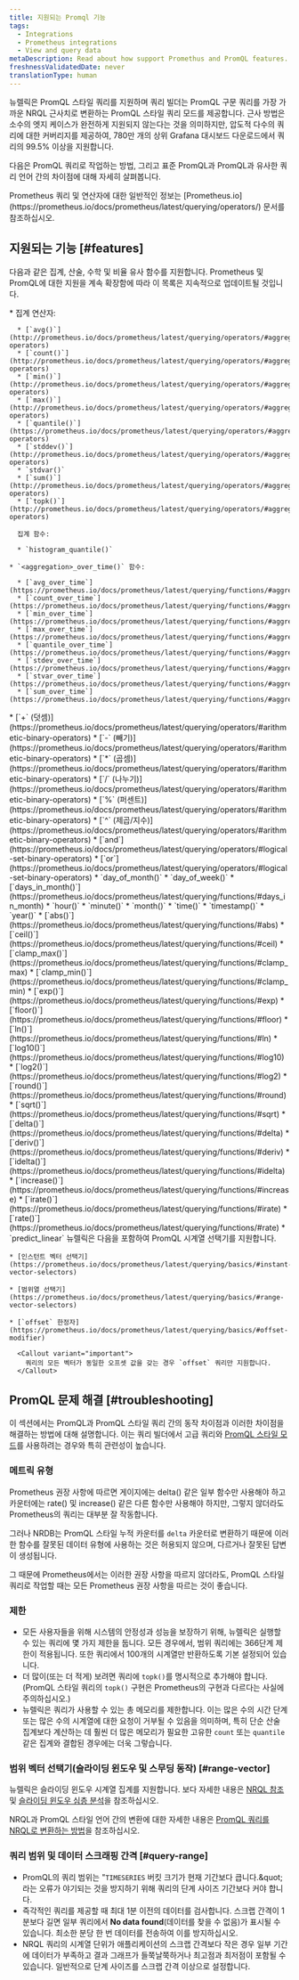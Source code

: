 ```yaml
---
title: 지원되는 Promql 기능
tags:
  - Integrations
  - Prometheus integrations
  - View and query data
metaDescription: Read about how support Promethus and PromQL features.
freshnessValidatedDate: never
translationType: human
---
```


뉴렐릭은 PromQL 스타일 쿼리를 지원하며 쿼리 빌더는 PromQL 구문 쿼리를 가장 가까운 NRQL 근사치로 변환하는 PromQL 스타일 쿼리 모드를 제공합니다. 근사 방법은 소수의 엣지 케이스가 완전하게 지원되지 않는다는 것을 의미하지만, 압도적 다수의 쿼리에 대한 커버리지를 제공하여, 780만 개의 상위 Grafana 대시보드 다운로드에서 쿼리의 99.5% 이상을 지원합니다.

다음은 PromQL 쿼리로 작업하는 방법, 그리고 표준 PromQL과 PromQL과 유사한 쿼리 언어 간의 차이점에 대해 자세히 살펴봅니다.

<Callout variant="important">
  Prometheus 쿼리 및 연산자에 대한 일반적인 정보는 [Prometheus.io](https://prometheus.io/docs/prometheus/latest/querying/operators/) 문서를 참조하십시오.
</Callout>

## 지원되는 기능 [#features]

다음과 같은 집계, 산술, 수학 및 비율 유사 함수를 지원합니다. Prometheus 및 PromQL에 대한 지원을 계속 확장함에 따라 이 목록은 지속적으로 업데이트될 것입니다.

<CollapserGroup>
  <Collapser id="" title="집계 연산자 및 함수">
    * 집계 연산자:

      * [`avg()`](http://prometheus.io/docs/prometheus/latest/querying/operators/#aggregation-operators)
      * [`count()`](http://prometheus.io/docs/prometheus/latest/querying/operators/#aggregation-operators)
      * [`min()`](http://prometheus.io/docs/prometheus/latest/querying/operators/#aggregation-operators)
      * [`max()`](http://prometheus.io/docs/prometheus/latest/querying/operators/#aggregation-operators)
      * [`quantile()`](https://prometheus.io/docs/prometheus/latest/querying/operators/#aggregation-operators)
      * [`stddev()`](http://prometheus.io/docs/prometheus/latest/querying/operators/#aggregation-operators)
      * `stdvar()`
      * [`sum()`](http://prometheus.io/docs/prometheus/latest/querying/operators/#aggregation-operators)
      * [`topk()`](http://prometheus.io/docs/prometheus/latest/querying/operators/#aggregation-operators)

      집계 함수:

      * `histogram_quantile()`

    * `<aggregation>_over_time()` 함수:

      * [`avg_over_time`](https://prometheus.io/docs/prometheus/latest/querying/functions/#aggregation_over_time)
      * [`count_over_time`](https://prometheus.io/docs/prometheus/latest/querying/functions/#aggregation_over_time)
      * [`min_over_time`](https://prometheus.io/docs/prometheus/latest/querying/functions/#aggregation_over_time)
      * [`max_over_time`](https://prometheus.io/docs/prometheus/latest/querying/functions/#aggregation_over_time)
      * [`quantile_over_time`](https://prometheus.io/docs/prometheus/latest/querying/functions/#aggregation_over_time)
      * [`stdev_over_time`](https://prometheus.io/docs/prometheus/latest/querying/functions/#aggregation_over_time)
      * [`stvar_over_time`](https://prometheus.io/docs/prometheus/latest/querying/functions/#aggregation_over_time)
      * [`sum_over_time`](https://prometheus.io/docs/prometheus/latest/querying/functions/#aggregation_over_time)
  </Collapser>

  <Collapser id="" title="산술 이진 연산자">
    * [`+` (덧셈)](https://prometheus.io/docs/prometheus/latest/querying/operators/#arithmetic-binary-operators)
    * [`-` (빼기)](https://prometheus.io/docs/prometheus/latest/querying/operators/#arithmetic-binary-operators)
    * [`*` (곱셈)](https://prometheus.io/docs/prometheus/latest/querying/operators/#arithmetic-binary-operators)
    * [`/` (나누기)](https://prometheus.io/docs/prometheus/latest/querying/operators/#arithmetic-binary-operators)
    * [`%` (퍼센트)](https://prometheus.io/docs/prometheus/latest/querying/operators/#arithmetic-binary-operators)
    * [`^` (제곱/지수)](https://prometheus.io/docs/prometheus/latest/querying/operators/#arithmetic-binary-operators)
  </Collapser>

  <Collapser title="논리 연산자">
    * [`and`](https://prometheus.io/docs/prometheus/latest/querying/operators/#logical-set-binary-operators)
    * [`or`](https://prometheus.io/docs/prometheus/latest/querying/operators/#logical-set-binary-operators)
  </Collapser>

  <Collapser id="" title="날짜/시간 함수">
    * `day_of_month()`
    * `day_of_week()`
    * [`days_in_month()`](https://prometheus.io/docs/prometheus/latest/querying/functions/#days_in_month)
    * `hour()`
    * `minute()`
    * `month()`
    * `time()`
    * `timestamp()`
    * `year()`
  </Collapser>

  <Collapser id="" title="수학 함수">
    * [`abs()`](https://prometheus.io/docs/prometheus/latest/querying/functions/#abs)
    * [`ceil()`](https://prometheus.io/docs/prometheus/latest/querying/functions/#ceil)
    * [`clamp_max()`](https://prometheus.io/docs/prometheus/latest/querying/functions/#clamp_max)
    * [`clamp_min()`](https://prometheus.io/docs/prometheus/latest/querying/functions/#clamp_min)
    * [`exp()`](https://prometheus.io/docs/prometheus/latest/querying/functions/#exp)
    * [`floor()`](https://prometheus.io/docs/prometheus/latest/querying/functions/#floor)
    * [`ln()`](https://prometheus.io/docs/prometheus/latest/querying/functions/#ln)
    * [`log10()`](https://prometheus.io/docs/prometheus/latest/querying/functions/#log10)
    * [`log2()`](https://prometheus.io/docs/prometheus/latest/querying/functions/#log2)
    * [`round()`](https://prometheus.io/docs/prometheus/latest/querying/functions/#round)
    * [`sqrt()`](https://prometheus.io/docs/prometheus/latest/querying/functions/#sqrt)
  </Collapser>

  <Collapser id="" title="비율 유사 함수">
    * [`delta()`](https://prometheus.io/docs/prometheus/latest/querying/functions/#delta)
    * [`deriv()`](https://prometheus.io/docs/prometheus/latest/querying/functions/#deriv)
    * [`idelta()`](https://prometheus.io/docs/prometheus/latest/querying/functions/#idelta)
    * [`increase()`](https://prometheus.io/docs/prometheus/latest/querying/functions/#increase)
    * [`irate()`](https://prometheus.io/docs/prometheus/latest/querying/functions/#irate)
    * [`rate()`](https://prometheus.io/docs/prometheus/latest/querying/functions/#rate)
  </Collapser>

  <Collapser title="예측 함수">
    * `predict_linear`
  </Collapser>

  <Collapser id="" title="시계열 선택기">
    뉴렐릭은 다음을 포함하여 PromQL 시계열 선택기를 지원합니다.

    * [인스턴트 벡터 선택기](https://prometheus.io/docs/prometheus/latest/querying/basics/#instant-vector-selectors)

    * [범위열 선택기](https://prometheus.io/docs/prometheus/latest/querying/basics/#range-vector-selectors)

    * [`offset` 한정자](https://prometheus.io/docs/prometheus/latest/querying/basics/#offset-modifier)

      <Callout variant="important">
        쿼리의 모든 벡터가 동일한 오프셋 값을 갖는 경우 `offset` 쿼리만 지원합니다.
      </Callout>
  </Collapser>
</CollapserGroup>

## PromQL 문제 해결 [#troubleshooting]

이 섹션에서는 PromQL과 PromQL 스타일 쿼리 간의 동작 차이점과 이러한 차이점을 해결하는 방법에 대해 설명합니다. 이는 쿼리 빌더에서 고급 쿼리와 [PromQL 스타일 모드](/docs/query-your-data/explore-query-data/chart-builder/use-advanced-promql-mode-specify-data)를 사용하려는 경우와 특히 관련성이 높습니다.

### 메트릭 유형

Prometheus 권장 사항에 따르면 게이지에는 delta() 같은 일부 함수만 사용해야 하고 카운터에는 rate() 및 increase() 같은 다른 함수만 사용해야 하지만, 그렇지 않더라도 Prometheus의 쿼리는 대부분 잘 작동합니다.

그러나 NRDB는 PromQL 스타일 누적 카운터를 `delta` 카운터로 변환하기 때문에 이러한 함수를 잘못된 데이터 유형에 사용하는 것은 허용되지 않으며, 다르거나 잘못된 답변이 생성됩니다.

그 때문에 Prometheus에서는 이러한 권장 사항을 따르지 않더라도, PromQL 스타일 쿼리로 작업할 때는 모든 Prometheus 권장 사항을 따르는 것이 좋습니다.

### 제한

* 모든 사용자들을 위해 시스템의 안정성과 성능을 보장하기 위해, 뉴렐릭은 실행할 수 있는 쿼리에 몇 가지 제한을 둡니다. 모든 경우에서, 범위 쿼리에는 366단계 제한이 적용됩니다. 또한 쿼리에서 100개의 시계열만 반환하도록 기본 설정되어 있습니다.
* 더 많이(또는 더 적게) 보려면 쿼리에 `topk()`를 명시적으로 추가해야 합니다. (PromQL 스타일 쿼리의 `topk()` 구현은 Prometheus의 구현과 다르다는 사실에 주의하십시오.)
* 뉴렐릭은 쿼리가 사용할 수 있는 총 메모리를 제한합니다. 이는 많은 수의 시간 단계 또는 많은 수의 시계열에 대한 요청이 거부될 수 있음을 의미하며, 특히 단순 산술 집계보다 계산하는 데 훨씬 더 많은 메모리가 필요한 고유한 `count` 또는 `quantile` 같은 집계와 결합된 경우에는 더욱 그렇습니다.

### 범위 벡터 선택기(슬라이딩 윈도우 및 스무딩 동작) [#range-vector]

뉴렐릭은 슬라이딩 윈도우 시계열 집계를 지원합니다. 보다 자세한 내용은 [NRQL 참조](/docs/query-your-data/nrql-new-relic-query-language/get-started/nrql-syntax-clauses-functions#slide-by) 및 [슬라이딩 윈도우 심층 분석](/docs/query-your-data/nrql-new-relic-query-language/nrql-query-tutorials/create-smoother-charts-sliding-windows)을 참조하십시오.

NRQL과 PromQL 스타일 언어 간의 변환에 대한 자세한 내용은 [PromQL 쿼리를 NRQL로 변환하는 방법](/docs/integrations/prometheus-integrations/view-query-data/translate-promql-queries-nrql)을 참조하십시오.

### 쿼리 범위 및 데이터 스크래핑 간격 [#query-range]

* PromQL의 쿼리 범위는 &quot;`TIMESERIES` 버킷 크기가 현재 기간보다 큽니다.&amp;quot;라는 오류가 야기되는 것을 방지하기 위해 쿼리의 단계 사이즈 기간보다 커야 합니다.
* 즉각적인 쿼리를 제공할 때 최대 1분 이전의 데이터를 검사합니다. 스크랩 간격이 1분보다 길면 일부 쿼리에서 <DNT>**No data found**</DNT>(데이터를 찾을 수 없음)가 표시될 수 있습니다. 최소한 분당 한 번 데이터를 전송하여 이를 방지하십시오.
* NRQL 쿼리의 시계열 단위가 애플리케이션의 스크랩 간격보다 작은 경우 일부 기간에 데이터가 부족하고 결과 그래프가 들쭉날쭉하거나 최고점과 최저점이 포함될 수 있습니다. 일반적으로 단계 사이즈를 스크랩 간격 이상으로 설정합니다.